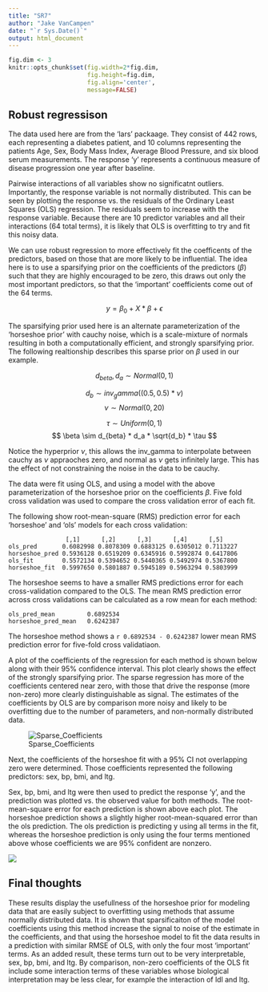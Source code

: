 ```yaml
---
title: "SR7"
author: "Jake VanCampen"
date: "`r Sys.Date()`"
output: html_document
---
```


```r
fig.dim <- 3
knitr::opts_chunk$set(fig.width=2*fig.dim,
                      fig.height=fig.dim,
                      fig.align='center',
                      message=FALSE)
```


## Robust regressison 

The data used here are from the 'lars' packaage. They consist of 442 rows, each representing a diabetes patient, and 10 columns representing the patients Age, Sex, Body Mass Index, Average Blood Pressure, and six blood serum measurements. The response 'y' represents a continuous measure of disease progression one year after baseline. 

Pairwise interactions of all variables show no significatnt outliers. Importantly, the response variable is not normally distributed. This can be seen by plotting the response vs. the residuals of the Ordinary Least Squares (OLS) regression. The residuals seem to increase with the response variable. Because there are 10 predictor variables and all their interactions (64 total terms), it is likely that OLS is overfitting to try and fit this noisy data. 

We can use robust regression to more effectively fit the coefficents of the predictors, based on those that are more likely to be influential. The idea here is to use a sparsifying prior on the coefficients of the predictors ($\beta$) such that they are highly encouraged to be zero, this draws out only the most important predictors, so that the 'important' coefficients come out of the 64 terms. 

$$ y = \beta_0 + X * \beta + \epsilon $$

The sparsifying prior used here is an alternate parameterization of the 'horseshoe prior' with cauchy noise, which is a scale-mixture of normals resulting in both a computationally efficient, and strongly sparsifying prior. The following realtionship describes this sparse prior on $\beta$ used in our example.

$$ d_{beta}, d_a \sim Normal(0,1) $$

$$ d_b \sim inv_gamma((0.5, 0.5)* \nu) $$
$$ \nu \sim Normal(0,20) $$

$$\tau \sim Uniform(0,1)$$
$$ \beta \sim  d_{beta} *  d_a * \sqrt{d_b} * \tau $$


Notice the hyperprior $\nu$, this allows the inv_gamma to interpolate between cauchy as $\nu$ appraoches zero, and normal as $\nu$ gets infinitely large. This has the effect of not constraining the noise in the data to be cauchy. 

The data were fit using OLS, and using a model with the above parameterization of the horseshoe prior on the coefficients $\beta$. Five fold cross validation was used to compare the cross validation error of each fit. 

The following show root-mean-square (RMS) prediction error for each 'horseshoe' and 'ols' models for each cross validation: 

```
                [,1]      [,2]      [,3]      [,4]      [,5]
ols_pred       0.6082998 0.8078309 0.6883125 0.6305012 0.7113227
horseshoe_pred 0.5936128 0.6519209 0.6345916 0.5992874 0.6417806
ols_fit        0.5572134 0.5394652 0.5440365 0.5492974 0.5367800
horseshoe_fit  0.5997650 0.5801887 0.5945189 0.5963294 0.5803999
```

The horseshoe seems to have a smaller RMS predictions error for each cross-validation compared to the OLS. The mean RMS prediction error across cross validations can be calculated as a row mean for each method: 

```
ols_pred_mean         0.6892534 
horseshoe_pred_mean   0.6242387
```

The horseshoe method shows a `r 0.6892534 - 0.6242387` lower mean RMS prediction error for five-fold cross validatiaon.

A plot of the coefficients of the regression for each method is shown below along with their 95% confidence interval. This plot clearly shows the effect of the strongly sparsifying prior. The sparse regression has more of the coefficients centered near zero, with those that drive the response (more non-zero) more clearly distinguishable as signal. The estimates of the coefficients by OLS are by comparison more noisy and likely to be overfitting due to the number of parameters, and non-normally distributed data. 

![Sparse_Coefficients](sprs.png)

Next, the coefficients of the horseshoe fit with a 95% CI not overlapping zero were determined. Those coefficients represented the following predictors: sex, bp, bmi, and ltg. 

Sex, bp, bmi, and ltg were then used to predict the response 'y', and the prediction was plotted vs. the observed value for both methods. The root-mean-square error for each prediction is shown above each plot. The horseshoe prediction shows a slightly higher root-mean-squared error than the ols prediction. The ols prediction is predicting y using all terms in the fit, whereas the horseshoe prediction is only using the four terms mentioned above whose coefficients we are 95% confident are nonzero. 

![](compare_predict.png)

## Final thoughts

These results display the usefullness of the horseshoe prior for modeling data that are easily subject to overfitting using methods that assume normally distributed data. It is shown that sparsificaiton of the model coefficients using this method increase the signal to noise of the estimate in the coefficients, and that using the horseshoe model to fit the data results in a prediction with similar RMSE of OLS, with only the four most 'important' terms. As an added result, these terms turn out to be very interpretable, sex, bp, bmi, and ltg. By comparison,  non-zero coefficients of the OLS fit include some interaction terms of these variables whose biological interpretation may be less clear, for example the interaction of ldl and ltg.





